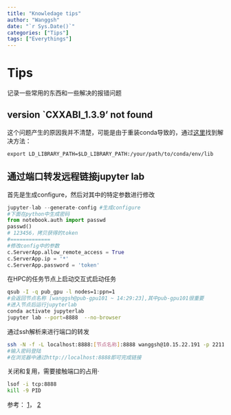 ```yaml
---
title: "Knowledage tips"
author: "Wanggsh"
date: "`r Sys.Date()`"
categories: ["Tips"]
tags: ["Everythings"]
---
```


# Tips

记录一些常用的东西和一些解决的报错问题

## version \`CXXABI_1.3.9' not found

这个问题产生的原因我并不清楚，可能是由于重装conda导致的，通过[这里](https://stackoverflow.com/questions/49875588/importerror-lib64-libstdc-so-6-version-cxxabi-1-3-9-not-found)找到解决方法：

`export LD_LIBRARY_PATH=$LD_LIBRARY_PATH:/your/path/to/conda/env/lib`

## 通过端口转发远程链接jupyter lab

首先是生成configure，然后对其中的特定参数进行修改

``` python
jupyter-lab --generate-config #生成configure
#下面在python中生成密码
from notebook.auth import passwd
passwd()
# 123456，拷贝获得的token
#=============
#修改config中的参数
c.ServerApp.allow_remote_access = True
c.ServerApp.ip = '*'
c.ServerApp.password = 'token'
```

在HPC的任务节点上启动交互式启动任务

``` bash
qsub -I -q pub_gpu -l nodes=1:ppn=1
#会返回节点名称 [wanggsh@pub-gpu101 ~ 14:29:23],其中pub-gpu101很重要
#进入节点后运行jupyterlab
conda activate jupyterlab
jupyter lab --port=8888  --no-browser
```

通过ssh解析来进行端口的转发

``` bash
ssh -N -f -L localhost:8888:[节点名称]:8888 wanggsh@10.15.22.191 -p 22112
#输入密码登陆
#在浏览器中通过http://localhost:8888即可完成链接
```

关闭和复用，需要接触端口的占用·

``` bash
lsof -i tcp:8888
kill -9 PID
```

参考： [1](https://zhuanlan.zhihu.com/p/186217467)， [2](http://t.zoukankan.com/shiyanhe-p-15263183.html)
